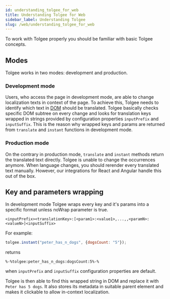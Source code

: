 ```yaml
---
id: understanding_tolgee_for_web
title: Understanding Tolgee for Web
sidebar_label: Understanding Tolgee
slug: /web/understanding_tolgee_for_web
---
```


To work with Tolgee properly you should be familiar with basic Tolgee concepts.

## Modes

Tolgee works in two modes: development and production.

### Development mode
Users, who access the page in development mode, are able to change localization texts in context of the page.
To achieve this, Tolgee needs to identify which text in [DOM](https://developer.mozilla.org/en-US/docs/Web/API/Document_Object_Model/Introduction)
should be translated. Tolgee basically checks specific DOM subtree on every change and looks for translation keys
wrapped in strings provided by configuration properties `inputPrefix` and `inputSuffix`. This is the reason why wrapped keys
and params are returned from `translate` and `instant` functions in development mode.

### Production mode
On the contrary in production mode, `translate` and `instant` methods return the translated text directly.
Tolgee is unable to change the occurrences anymore. When language changes, you should
rerender every translated text manually. However, our integrations for React and Angular handle this out of the box.

## Key and parameters wrapping

In development mode Tolgee wraps every key and it's params into a specific format unless noWrap parameter is true.
```
<inputPrefix><translationKey>:[<param1>:<value1>,...,,<paramN>:<valueN>]<inputSuffix>
```

For example:
```javascript
tolgee.instant("peter_has_n_dogs", {dogsCount: "5"});
```
returns
```
%-%tolgee:peter_has_n_dogs:dogsCount:5%-%
```
when `inputPrefix` and `inputSuffix` configuration properties are default.

Tolgee is then able to find this wrapped string in DOM and replace it with `Peter has 5 dogs`. It also stores
its metadata in suitable parent element and makes it clickable to allow in-context localization.
